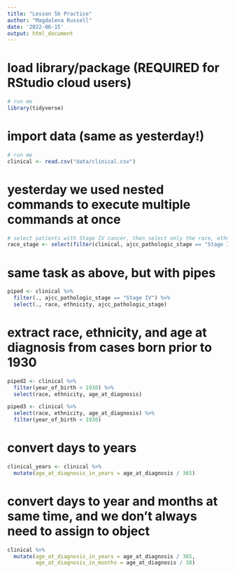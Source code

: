 ```yaml
---
title: "Lesson 5b Practice"
author: "Magdalena Russell"
date: '2022-06-15'
output: html_document
---
```


# load library/package (REQUIRED for RStudio cloud users)

```r
# run me
library(tidyverse)
```

# import data (same as yesterday!)

```r
# run me
clinical <- read.csv("data/clinical.csv")
```

# yesterday we used nested commands to execute multiple commands at once 

```r
# select patients with Stage IV cancer, then select only the race, ethnicity, and stage columns
race_stage <- select(filter(clinical, ajcc_pathologic_stage == "Stage IV"), race, ethnicity, ajcc_pathologic_stage)
```

# same task as above, but with pipes

```r
piped <- clinical %>%
  filter(., ajcc_pathologic_stage == "Stage IV") %>% 
  select(., race, ethnicity, ajcc_pathologic_stage)
```

# extract race, ethnicity, and age at diagnosis from cases born prior to 1930

```r
piped2 <- clinical %>%
  filter(year_of_birth < 1930) %>%
  select(race, ethnicity, age_at_diagnosis)

piped3 <- clinical %>%
  select(race, ethnicity, age_at_diagnosis) %>%
  filter(year_of_birth < 1930)
```

# convert days to years

```r
clinical_years <- clinical %>%
  mutate(age_at_diagnosis_in_years = age_at_diagnosis / 365)
```

# convert days to year and months at same time, and we don't always need to assign to object

```r
clinical %>%
  mutate(age_at_diagnosis_in_years = age_at_diagnosis / 365,
         age_at_diagnosis_in_months = age_at_diagnosis / 30) 
``` 

